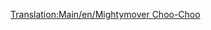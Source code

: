[[Translation:Main/en/Mightymover Choo-Choo]]{{Template:Treinen/Nl
|Naam=Mightymover Choo-Choo
|Afbeelding=[[File:en/Mightymoverchoochoo.png]]
|Kosten=£22,265 ($44,530)
|Snelheid=112 km/h (70 mph)
|Gewicht=140 t
|Kracht=1,000 hp (746 kW)
|Onderhoudskosten=£2,378 ($4,756)
|Ontworpen=1967
|Levensduur=20 
|Capaciteit=n.v.t.
|Omschrijving=De beste en laatste locomotief uit speelgoedland.
|Real-life=Fictief
}}